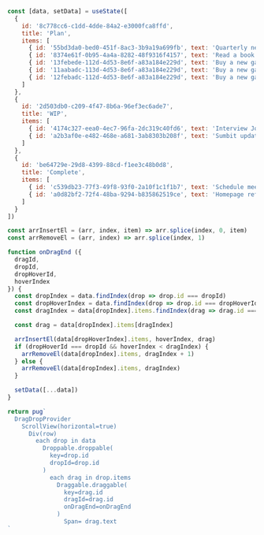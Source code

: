 
```jsx example
const [data, setData] = useState([
  {
    id: '8c778cc6-c1dd-4dde-84a2-e3000fca8ffd',
    title: 'Plan',
    items: [
      { id: '55bd3da0-bed0-451f-8ac3-3b9a19a699fb', text: 'Quarterly newsletter and other' },
      { id: '8374e61f-0b95-4a4a-8282-48f9316f4157', text: 'Read a book' },
      { id: '13febede-112d-4d53-8e6f-a83a184e229d', text: 'Buy a new gaming laptop' },
      { id: '11aabadc-113d-4d53-8e6f-a83a184e229d', text: 'Buy a new gaming 2' },
      { id: '12febadc-112d-4d53-8e6f-a83a184e229d', text: 'Buy a new gaming 3' }
    ]
  },
  {
    id: '2d503db0-c209-4f47-8b6a-96ef3ec6ade7',
    title: 'WIP',
    items: [
      { id: '4174c327-eea0-4ec7-96fa-2dc319c40fd6', text: 'Interview John H.', style: {} },
      { id: 'a2b3af0e-e482-468e-a681-3ab8303b208f', text: 'Sumbit updates to mobile storefronts', style: {} }
    ]
  },
  {
    id: 'be64729e-29d8-4399-88cd-f1ee3c48b0d8',
    title: 'Complete',
    items: [
      { id: 'c539db23-77f3-49f8-93f0-2a10f1c1f1b7', text: 'Schedule meeting with Alex', style: {} },
      { id: 'a0d82bf2-72f4-48ba-9294-b835862519ce', text: 'Homepage refresh', style: {} }
    ]
  }
])

const arrInsertEl = (arr, index, item) => arr.splice(index, 0, item)
const arrRemoveEl = (arr, index) => arr.splice(index, 1)

function onDragEnd ({
  dragId,
  dropId,
  dropHoverId,
  hoverIndex
}) {
  const dropIndex = data.findIndex(drop => drop.id === dropId)
  const dropHoverIndex = data.findIndex(drop => drop.id === dropHoverId)
  const dragIndex = data[dropIndex].items.findIndex(drag => drag.id === dragId)

  const drag = data[dropIndex].items[dragIndex]

  arrInsertEl(data[dropHoverIndex].items, hoverIndex, drag)
  if (dropHoverId === dropId && hoverIndex < dragIndex) {
    arrRemoveEl(data[dropIndex].items, dragIndex + 1)
  } else {
    arrRemoveEl(data[dropIndex].items, dragIndex)
  }

  setData([...data])
}

return pug`
  DragDropProvider
    ScrollView(horizontal=true)
      Div(row)
        each drop in data
          Droppable.droppable(
            key=drop.id
            dropId=drop.id
          )
            each drag in drop.items
              Draggable.draggable(
                key=drag.id
                dragId=drag.id
                onDragEnd=onDragEnd
              )
                Span= drag.text
`
```
